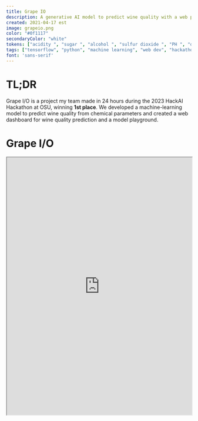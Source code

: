 ```yaml
---
title: Grape IO
description: A generative AI model to predict wine quality with a web playground. 1st place at HackAI 2023.
created: 2021-04-17 est
image: grapeio.png
color: "#0f1117"
secondaryColor: "white"
tokens: ["acidity ", "sugar ", "alcohol ", "sulfur dioxide ", "PH ", "density "]
tags: ["tensorflow", "python", "machine learning", "web dev", "hackathon"]
font: 'sans-serif'
---
```


# TL;DR

Grape I/O is a project my team made in 24 hours during the 2023 HackAI Hackathon at OSU, winning **1st place**. We developed a machine-learning model to predict wine quality from chemical parameters and created a web dashboard for wine quality prediction and a model playground.

# Grape I/O

<iframe src="https://gulkoa.github.io/GrapeIO/" width="100%" height="700"/>

More details coming soon. Stay tuned!